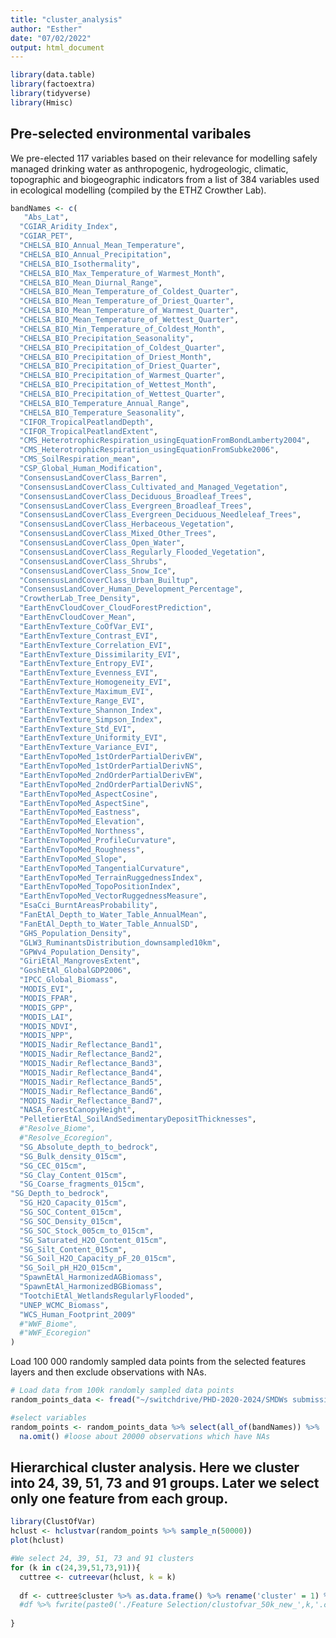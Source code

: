 ```yaml
---
title: "cluster_analysis"
author: "Esther"
date: "07/02/2022"
output: html_document
---
```


```r
library(data.table)
library(factoextra)
library(tidyverse)
library(Hmisc)

```

## Pre-selected environmental varibales

We pre-elected 117 variables based on their relevance for modelling safely managed drinking water as anthropogenic, hydrogeologic, climatic, topographic and biogeographic indicators from a list of 384 variables used in ecological modelling (compiled by the ETHZ Crowther Lab). 

```r
bandNames <- c(
   "Abs_Lat",
  "CGIAR_Aridity_Index",
  "CGIAR_PET",
  "CHELSA_BIO_Annual_Mean_Temperature",
  "CHELSA_BIO_Annual_Precipitation",
  "CHELSA_BIO_Isothermality",
  "CHELSA_BIO_Max_Temperature_of_Warmest_Month",
  "CHELSA_BIO_Mean_Diurnal_Range",
  "CHELSA_BIO_Mean_Temperature_of_Coldest_Quarter",
  "CHELSA_BIO_Mean_Temperature_of_Driest_Quarter",
  "CHELSA_BIO_Mean_Temperature_of_Warmest_Quarter",
  "CHELSA_BIO_Mean_Temperature_of_Wettest_Quarter",
  "CHELSA_BIO_Min_Temperature_of_Coldest_Month",
  "CHELSA_BIO_Precipitation_Seasonality",
  "CHELSA_BIO_Precipitation_of_Coldest_Quarter",
  "CHELSA_BIO_Precipitation_of_Driest_Month",
  "CHELSA_BIO_Precipitation_of_Driest_Quarter",
  "CHELSA_BIO_Precipitation_of_Warmest_Quarter",
  "CHELSA_BIO_Precipitation_of_Wettest_Month",
  "CHELSA_BIO_Precipitation_of_Wettest_Quarter",
  "CHELSA_BIO_Temperature_Annual_Range",
  "CHELSA_BIO_Temperature_Seasonality",
  "CIFOR_TropicalPeatlandDepth",
  "CIFOR_TropicalPeatlandExtent",
  "CMS_HeterotrophicRespiration_usingEquationFromBondLamberty2004",
  "CMS_HeterotrophicRespiration_usingEquationFromSubke2006",
  "CMS_SoilRespiration_mean",
  "CSP_Global_Human_Modification",
  "ConsensusLandCoverClass_Barren",
  "ConsensusLandCoverClass_Cultivated_and_Managed_Vegetation",
  "ConsensusLandCoverClass_Deciduous_Broadleaf_Trees",
  "ConsensusLandCoverClass_Evergreen_Broadleaf_Trees",
  "ConsensusLandCoverClass_Evergreen_Deciduous_Needleleaf_Trees",
  "ConsensusLandCoverClass_Herbaceous_Vegetation",
  "ConsensusLandCoverClass_Mixed_Other_Trees",
  "ConsensusLandCoverClass_Open_Water",
  "ConsensusLandCoverClass_Regularly_Flooded_Vegetation",
  "ConsensusLandCoverClass_Shrubs",
  "ConsensusLandCoverClass_Snow_Ice",
  "ConsensusLandCoverClass_Urban_Builtup",
  "ConsensusLandCover_Human_Development_Percentage",
  "CrowtherLab_Tree_Density",
  "EarthEnvCloudCover_CloudForestPrediction",
  "EarthEnvCloudCover_Mean",
  "EarthEnvTexture_CoOfVar_EVI",
  "EarthEnvTexture_Contrast_EVI",
  "EarthEnvTexture_Correlation_EVI",
  "EarthEnvTexture_Dissimilarity_EVI",
  "EarthEnvTexture_Entropy_EVI",
  "EarthEnvTexture_Evenness_EVI",
  "EarthEnvTexture_Homogeneity_EVI",
  "EarthEnvTexture_Maximum_EVI",
  "EarthEnvTexture_Range_EVI",
  "EarthEnvTexture_Shannon_Index",
  "EarthEnvTexture_Simpson_Index",
  "EarthEnvTexture_Std_EVI",
  "EarthEnvTexture_Uniformity_EVI",
  "EarthEnvTexture_Variance_EVI",
  "EarthEnvTopoMed_1stOrderPartialDerivEW",
  "EarthEnvTopoMed_1stOrderPartialDerivNS",
  "EarthEnvTopoMed_2ndOrderPartialDerivEW",
  "EarthEnvTopoMed_2ndOrderPartialDerivNS",
  "EarthEnvTopoMed_AspectCosine",
  "EarthEnvTopoMed_AspectSine",
  "EarthEnvTopoMed_Eastness",
  "EarthEnvTopoMed_Elevation",
  "EarthEnvTopoMed_Northness",
  "EarthEnvTopoMed_ProfileCurvature",
  "EarthEnvTopoMed_Roughness",
  "EarthEnvTopoMed_Slope",
  "EarthEnvTopoMed_TangentialCurvature",
  "EarthEnvTopoMed_TerrainRuggednessIndex",
  "EarthEnvTopoMed_TopoPositionIndex",
  "EarthEnvTopoMed_VectorRuggednessMeasure",
  "EsaCci_BurntAreasProbability",
  "FanEtAl_Depth_to_Water_Table_AnnualMean",
  "FanEtAl_Depth_to_Water_Table_AnnualSD",
  "GHS_Population_Density",
  "GLW3_RuminantsDistribution_downsampled10km",
  "GPWv4_Population_Density",
  "GiriEtAl_MangrovesExtent",
  "GoshEtAl_GlobalGDP2006",
  "IPCC_Global_Biomass",
  "MODIS_EVI",
  "MODIS_FPAR",
  "MODIS_GPP",
  "MODIS_LAI",
  "MODIS_NDVI",
  "MODIS_NPP",
  "MODIS_Nadir_Reflectance_Band1",
  "MODIS_Nadir_Reflectance_Band2",
  "MODIS_Nadir_Reflectance_Band3",
  "MODIS_Nadir_Reflectance_Band4",
  "MODIS_Nadir_Reflectance_Band5",
  "MODIS_Nadir_Reflectance_Band6",
  "MODIS_Nadir_Reflectance_Band7",
  "NASA_ForestCanopyHeight",
  "PelletierEtAl_SoilAndSedimentaryDepositThicknesses",
  #"Resolve_Biome",
  #"Resolve_Ecoregion",
  "SG_Absolute_depth_to_bedrock",
  "SG_Bulk_density_015cm",
  "SG_CEC_015cm",
  "SG_Clay_Content_015cm",
  "SG_Coarse_fragments_015cm",
"SG_Depth_to_bedrock",
  "SG_H2O_Capacity_015cm",
  "SG_SOC_Content_015cm",
  "SG_SOC_Density_015cm",
  "SG_SOC_Stock_005cm_to_015cm",
  "SG_Saturated_H2O_Content_015cm",
  "SG_Silt_Content_015cm",
  "SG_Soil_H2O_Capacity_pF_20_015cm",
  "SG_Soil_pH_H2O_015cm",
  "SpawnEtAl_HarmonizedAGBiomass",
  "SpawnEtAl_HarmonizedBGBiomass",
  "TootchiEtAl_WetlandsRegularlyFlooded",
  "UNEP_WCMC_Biomass",
  "WCS_Human_Footprint_2009"
  #"WWF_Biome",
  #"WWF_Ecoregion"
)

```

Load 100 000 randomly sampled data points from the selected features layers and then exclude observations with NAs. 
```r
# Load data from 100k randomly sampled data points
random_points_data <- fread("~/switchdrive/PHD-2020-2024/SMDWs submission/Data_for_reviewers/EnvironmentalFeatures/subs100k.csv") %>% mutate_all(as.numeric)

#select variables 
random_points <- random_points_data %>% select(all_of(bandNames)) %>%
  na.omit() #loose about 20000 observations which have NAs
```

## Hierarchical cluster analysis. Here we cluster into 24, 39, 51, 73 and 91 groups. Later we select only one feature from each group.
```r

library(ClustOfVar)
hclust <- hclustvar(random_points %>% sample_n(50000)) 
plot(hclust)

#We select 24, 39, 51, 73 and 91 clusters
for (k in c(24,39,51,73,91)){
  cuttree <- cutreevar(hclust, k = k)
  
  df <- cuttree$cluster %>% as.data.frame() %>% rename('cluster' = 1) %>% rownames_to_column("variable") %>% arrange(cluster)
  #df %>% fwrite(paste0('./Feature Selection/clustofvar_50k_new_',k,'.csv'))
  
}
```


